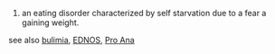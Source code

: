 #an eating disorder characterized by self starvation due to a fear a gaining weight. 

see also
[[bulimia]],
[[EDNOS]],
[[Pro Ana]]